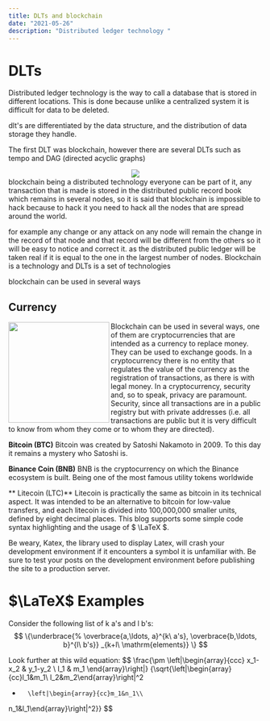 ```yaml
---
title: DLTs and blockchain 
date: "2021-05-26"
description: "Distributed ledger technology "
---
```

# DLTs
Distributed ledger technology is the way to call a database that is stored in different locations. This is done because unlike a centralized system it is difficult for data to be deleted.

dlt's are differentiated by the data structure, and the distribution of data storage they handle.

The first DLT was blockchain, however there are several DLTs such as tempo and DAG (directed acyclic graphs)
<center>
<img src="https://imgur.com/7PnolCk.png" ></img>
</center>
blockchain being a distributed technology everyone can be part of it, any transaction that is made is stored in the distributed public record book which remains in several nodes, so it is said that blockchain is impossible to hack because to hack it you need to hack all the nodes that are spread around the world.

for example any change or any attack on any node will remain the change in the record of that node and that record will be different from the others so it will be easy to notice and correct it. as the distributed public ledger will be taken real if it is equal to the one in the largest number of nodes. 
Blockchain is a technology and DLTs is a set of technologies


blockchain can be used in several ways 
## Currency
<img src="https://imgur.com/ujhGvPd.png" height="200px" align="left">
</img>
Blockchain can be used in several ways, one of them are cryptocurrencies that are intended as a currency to replace money. They can be used to exchange goods.
In a cryptocurrency there is no entity that regulates the value of the currency as the registration of transactions, as there is with legal money.
In a cryptocurrency, security and, so to speak, privacy are paramount. Security, since all transactions are in a public registry but with private addresses (i.e. all transactions are public but it is very difficult to know from whom they come or to whom they are directed).

**Bitcoin (BTC)**
Bitcoin was created by Satoshi Nakamoto in 2009. To this day it remains a mystery who Satoshi is.

**Binance Coin (BNB)**
BNB is the cryptocurrency on which the Binance ecosystem is built. Being one of the most famous utility tokens worldwide

** Litecoin (LTC)**
Litecoin is practically the same as bitcoin in its technical aspect. It was intended to be an alternative to bitcoin for low-value transfers, and each litecoin is divided into 100,000,000 smaller units, defined by eight decimal places.
This blog supports some simple code syntax highlighting and the usage of $ \LaTeX $.

Be weary, Katex, the library used to display Latex, will crash your development environment if it encounters a symbol it is unfamiliar with. Be sure to test your posts on the development environment before publishing the site to a production server.

# $\LaTeX$ Examples

Consider the following list of k a's and l b's:
$$
\{\underbrace{%
    \overbrace{a,\ldots, a}^{k\ a's},
    \overbrace{b,\ldots, b}^{l\ b's}}
  _{k+l\ \mathrm{elements}}        \}
$$

<div className="mt4"/>

Look further at this wild equation:
$$
\frac{\pm
  \left|\begin{array}{ccc}
  x_1-x_2   & y_1-y_2  \\
  l_1       & m_1
  \end{array}\right|}
  {\sqrt{\left|\begin{array}{cc}l_1&m_1\\
  l_2&m_2\end{array}\right|^2
  +       \left|\begin{array}{cc}m_1&n_1\\
  n_1&l_1\end{array}\right|^2}}
$$

